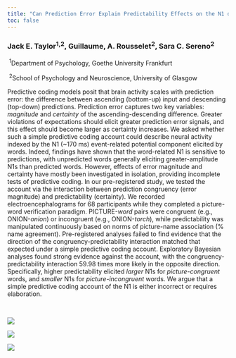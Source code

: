 ```yaml
---
title: "Can Prediction Error Explain Predictability Effects on the N1 during Picture-Word Verification?"
toc: false
---
```


<h3>Jack E. Taylor<sup>1,2</sup>, Guillaume, A. Rousselet<sup>2</sup>, Sara C. Sereno<sup>2</sup> <br></h3>

&nbsp;<sup>1</sup>Department of Psychology, Goethe University Frankfurt

&nbsp;<sup>2</sup>School of Psychology and Neuroscience, University of Glasgow

Predictive coding models posit that brain activity scales with prediction error: the difference between ascending (bottom-up) input and descending (top-down) predictions. Prediction error captures two key variables: *magnitude* and *certainty* of the ascending-descending difference. Greater violations of expectations should elicit greater prediction error signals, and this effect should become larger as certainty increases. We asked whether such a simple predictive coding account could describe neural activity indexed by the N1 (~170 ms) event-related potential component elicited by words. Indeed, findings have shown that the word-related N1 is sensitive to predictions, with unpredicted words generally eliciting greater-amplitude N1s than predicted words. However, effects of error magnitude and certainty have mostly been investigated in isolation, providing incomplete tests of predictive coding. In our pre-registered study, we tested the account via the interaction between prediction congruency (error magnitude) and predictability (certainty). We recorded electroencephalograms for 68 participants while they completed a picture-word verification paradigm. PICTURE-*word* pairs were congruent (e.g., ONION-*onion*) or incongruent (e.g., ONION-*torch*), while predictability was manipulated continuously based on norms of picture-name association (% name agreement). Pre-registered analyses failed to find evidence that the direction of the congruency-predictability interaction matched that expected under a simple predictive coding account. Exploratory Bayesian analyses found strong evidence against the account, with the congruency-predictability interaction 59.98 times more likely in the opposite direction. Specifically, higher predictability elicited *larger* N1s for *picture-congruent* words, and *smaller* N1s for *picture-incongruent* words. We argue that a simple predictive coding account of the N1 is either incorrect or requires elaboration.

<br>

::: {layout-ncol="3"}
![](img/logo_goethe.png){vertical-align="center," fig-align="center"}

![](img/logo_gla.png){vertical-align="center," fig-align="center"}

![](img/logo_esrc.png){vertical-align="center," fig-align="center"}
:::
